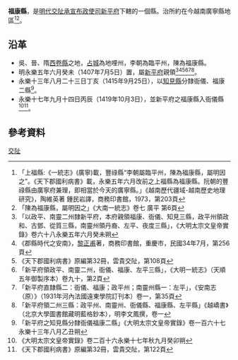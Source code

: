 '''福康縣'''，是[[明代|明代]][[交阯承宣布政使司|交阯承宣布政使司]][[新平府|新平府]]下轄的一個縣。治所約在今越南廣寧縣地區<ref> 「上福縣:《一統志》(廣寧)載，豐祿縣“李朝屬臨平州，陳為福康縣，屬明因之”。《天下郡國利病書》載，永樂五年六月改前之上福縣為福康縣。阮朝的豐祿縣由廣寧府兼理，即相當於今天的廣寧縣。」《越南歷代疆域-越南歷史地理研究》，陶維英著 鍾民岩譯，商務印書館，1973，第203頁</ref><ref>「陳為福康縣，屬明因之」《大南一統志》卷七 廣平 第6頁</ref>。
== 沿革 ==
* 吳、晉、隋[[西卷縣|西卷縣]]之地，[[占城|占城]]為地哩州，李朝為臨平州，陳為福康縣。
* 明永樂五年六月癸未（1407年7月5日）置，屬[[新平府|新平府]]親領<ref>「以政平、南靈二州隸新平府，本府親領福康、衙儀、知見三縣，政平州領政和、古鄧、從質三縣，南靈州領丹裔、左平、夜度三縣」，《大明太宗文皇帝實錄》卷六十八永樂五年六月癸未朔</ref><ref>《郡縣時代之安南》，[[黎正甫|黎正甫]]著，商務印書館，重慶市，民國34年7月，第256頁</ref><ref>《天下郡國利病書》原編第32冊，雲貴交阯，第108頁</ref><ref>「新平府領政平、南靈二州，衙儀、福康、左平三縣」，《大明一統志》（天順五年御製序本）卷九十，第2頁</ref><ref>「新平府直隸縣二：衙儀、福康；政平州；南靈州縣一：左平」，《安南志（原）》（1931年河內法國遠東學院訂刊本）卷一，第35頁</ref><ref>「新平府領二州三縣：政平州、南靈州、衙儀縣、福康縣、左平縣」《越嶠書》（北京大學圖書館藏明藍格鈔本），明李文鳳撰，卷一</ref>。
* 永樂十三年八月二十三日丁亥（1415年9月25日），以[[知見縣|知見縣]]分隸衙儀、福康二縣<ref>「新平府之知見縣分隸衙儀福康二縣」《大明太宗文皇帝實錄》卷一百六十七永樂十三年八月乙丑朔</ref>。
* 永樂十七年九月十四日丙辰（1419年10月3日），並新平府之福康縣入衙儀縣<ref>《大明太宗文皇帝實錄》卷二百十六永樂十七年秋九月癸卯朔</ref><ref>《天下郡國利病書》原編第32冊，雲貴交阯，第122頁</ref>。

== 參考資料 ==
{{reflist}}
{{交阯承宣布政使司行政區劃}}
[[Category:明朝縣份|交阯]]